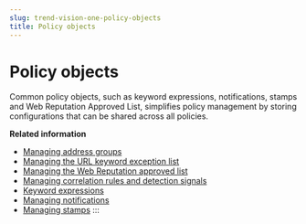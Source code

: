 ```yaml
---
slug: trend-vision-one-policy-objects
title: Policy objects
---
```

# Policy objects

Common policy objects, such as keyword expressions, notifications, stamps and Web Reputation Approved List, simplifies policy management by storing configurations that can be shared across all policies.

**Related information**

- [Managing address groups](managing-address-groups.mdx)
- [Managing the URL keyword exception list](managing-url-keyword-exception-list.mdx)
- [Managing the Web Reputation approved list](managing-wrs-approved-list.mdx)
- [Managing correlation rules and detection signals](managing-correlation-rules.md "Manage predefined and custom correlation rules and detection signals that you can use for anomaly detection by Correlated Intelligence.")
- [Keyword expressions](keyword-expressions.mdx)
- [Managing notifications](managing-notifications.mdx)
- [Managing stamps](managing-stamps.mdx)
:::
